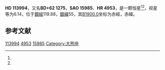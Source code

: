 {{Starbox begin
| name = HD 113994
}}
{{Starbox observe
| epoch = [[J2000.0|J2000.0]]
| constell = {{星座名待查}}<ref name=SIMBAD>{{cite web
 | url=http://simbad.u-strasbg.fr/simbad/sim-id?Ident=HR+4953
 | title =Pulsating variable Star
 | publisher=Centre de Données astronomiques de Strasbourg
 | work=SIMBAD
 | accessdate=2012-07-13}}</ref><ref name=DATA>{{cite web
 | url=http://vizier.u-strasbg.fr/viz-bin/VizieR-5?-out.add=.&-source=5050&-corr=PK=HR&-out.max=9999&HR=4953
 | title=VizieR Detailed Page
 | accessdate=2012-07-13
 | archive-date=2016-03-04
 | archive-url=https://web.archive.org/web/20160304235607/http://vizier.u-strasbg.fr/viz-bin/VizieR-5?-out.add=.&-source=5050&-corr=PK=HR&-out.max=9999&HR=4953
 | dead-url=no
 }}</ref>
| 星官 = 
| ra = {{RA|13|6|22.7}}<ref name=SIMBAD /><ref name=DATA />
| dec = {{DEC|+62|2|31}}<ref name=SIMBAD /><ref name=DATA />
| appmag_v = 6.14<ref name=SIMBAD /><ref name=DATA />
}}
{{Starbox character
| class = G7III<ref name=SIMBAD /><ref name=DATA />
| b-v = 0.99<ref name=SIMBAD /><ref name=DATA />
| u-b = 0.65<ref name=SIMBAD /><ref name=DATA />
| r-i = <ref name=SIMBAD /><ref name=DATA />
| variable = 
}}
{{Starbox astrometry
| radial_v = 0.65
| prop_mo_ra = 15
| parallax = 
| p_error = 
}}
{{Starbox catalog
| names =BD+62 1275，[[SAO星表|SAO]] 15985，[[HD星表|HD]] 113994，[[HR星表|HR]] 4953}}
{{Starbox reference |Simbad=HR+4953}}
{{Starbox end}}

'''HD 113994'''，又名'''BD+62 1275'''，'''SAO 15985'''、'''HR 4953'''，是一颗恒星<ref name=SIMBAD /><ref name=DATA />，视星等为6.14，位于[[銀道座標系|銀經]]119.88，[[銀道座標系|銀緯]]55，其[[B1900.0|B1900.0]]坐标为赤經{{RA|13|2|25.9}}，赤緯{{DEC|+62|55|41}}。

== 参考文献 ==
{{reflist}}

{{star-stub}}

[[Category:HD和HDE天體|113994]]
[[Category:HR天體|4953]]
[[Category:SAO天體|15985]]
[[Category:大熊座|Category:大熊座]]